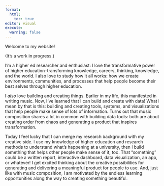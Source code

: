 ```yaml
---
format: 
  html:
    toc: true
editor: visual
execute:
  warning: false
---
```


Welcome to my website!

(It's a work in progress.)



I'm a higher ed researcher and enthusiast: I love the transformative power of higher education--transforming knowledge, careers, thinking, knowledge, and the world. I also love to study how it all works: how we create environments, communities, and processes that help people become their best selves through higher education. 

I *also* love building and creating things. Earlier in my life, this manifested in writing music. Now, I've learned that I can build and create with data! What I mean by that is this: building and creating tools, systems, and visualizations that help people make sense of lots of information. Turns out that music composition shares a lot in common with building data tools: both are about creating order from chaos and generating a product that inspires transformation.

Today I feel lucky that I can merge my research background with my creative side. I use my knowledge of higher education and research methods to understand what's happening at a university, then I build something that helps other people make sense of it, too. That "something" could be a written report, interactive dashboard, data visualization, an app, or whatever! I get excited thinking about the creative possibilities for generating and delivering a meaningful product for people to use. And, just like with music composition, I am motivated by the endless learning opportunities along the way to creating something beautiful.



